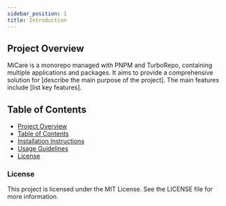 ```yaml
---
sidebar_position: 1
title: Introduction
---
```


## Project Overview

MiCare is a monorepo managed with PNPM and TurboRepo, containing multiple applications and packages. It aims to provide a comprehensive solution for [describe the main purpose of the project]. The main features include [list key features].

## Table of Contents

- [Project Overview](#project-overview)
- [Table of Contents](#table-of-contents)
- [Installation Instructions](#installation-instructions)
- [Usage Guidelines](#usage-guidelines)
- [License](#license)

### License

This project is licensed under the MIT License. See the LICENSE file for more information.
